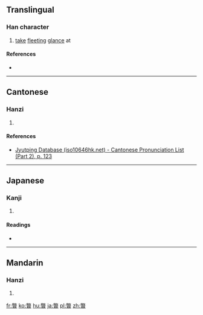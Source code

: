 {{also|瞥}}
==Translingual==

===Han character===
{{Han char|rn=72|rad=日|as=12|sn=16|four=|canj=火大日 (FKA)|ids=⿱[[敝]][[日]]}}

# [[take]] [[fleeting]] [[glance]] at

====References====
* {{Han ref|kx=0499.440|dkj=14155|dj=0869.150|hdz=21536.070|uh=66BC|ud=26300}}

----

==Cantonese==

===Hanzi===
{{yue-hanzi|jyut=[[pit3]]|y=pit3}}

# {{defn|lang=yue|sort=日12}}

====References====
*[http://www.iso10646hk.net/jp/document/download.jsp Jyutping Database (iso10646hk.net) - Cantonese Pronunciation List (Part 2), p. 123]

----

==Japanese==

===Kanji===
{{ja-kanji|grade=|rs=日12}}

# {{defn|lang=ja|sort=日12}}

====Readings====
* {{ja-readings|on=[[へつ]] (hetsu), [[へち]] (hechi)|kun=}}

----

==Mandarin==

===Hanzi===
{{cmn-hanzi|pin=[[piē]] ([[pie1]])|wg=p'ieh<sup>1</sup>}}

# {{defn|lang=cmn|sort=日12}}

[[fr:暼]]
[[ko:暼]]
[[hu:暼]]
[[ja:暼]]
[[pl:暼]]
[[zh:暼]]